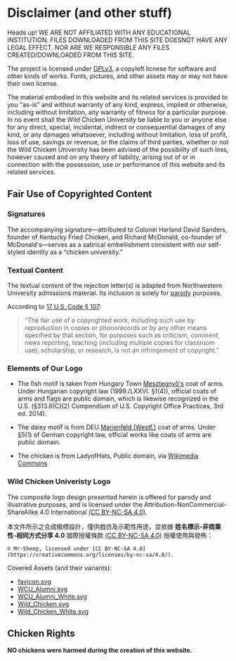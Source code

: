 
# Disclaimer (and other stuff)

<Alert variant="destructive">
  <AlertCircleIcon /><AlertTitle>Heads up!</AlertTitle>
  <AlertDescription>
    WE ARE NOT AFFILIATED WITH ANY EDUCATIONAL INSTITUTION. 
    FILES DOWNLOADED FROM THIS SITE DOESNOT HAVE ANY LEGAL EFFECT. NOR ARE WE RESPONSIBLE ANY FILES CREATED/DOWNLOADED FROM THIS SITE.
  </AlertDescription>
</Alert>

The project is licensed under [GPLv3](https://www.gnu.org/licenses/quick-guide-gplv3.en.html), a copyleft licnese for software and other kinds of works. 
Fonts, pictures, and other assets may or may not have their own license.

The material embodied in this website and its related services is provided to you "as-is" and without warranty of any kind, 
express, implied or otherwise, including without limitation, any warranty of fitness for a particular purpose. 
In no event shall the Wild Chicken University be liable to you or anyone else for any direct, special, incidental, 
indirect or consequential damages of any kind, or any damages whatsoever, including without limitation, loss of profit,
loss of use, savings or revenue, or the claims of third parties, whether or not the Wild Chicken University has 
been advised of the possibility of such loss, however caused and on any theory of liability, arising out of or in 
connection with the possession, use or performance of this website and its related services. 

## Fair Use of Copyrighted Content

### Signatures

The accompanying signature—attributed to Colonel Harland David Sanders, founder of Kentucky Fried Chicken, and Richard McDonald, co-founder of McDonald's—serves as a satirical embellishment consistent with our self-styled identity as a “chicken university.”

### Textual Content

The textual content of the rejection letter(s) is adapted from Northwestern University admissions material. Its inclusion is solely for [parody](https://www.law.cornell.edu/wex/parody) purposes.  

According to [17 U.S. Code § 107](https://www.law.cornell.edu/uscode/text/17/107):

> “The fair use of a copyrighted work, including such use by reproduction in copies or phonorecords or by any other means specified by that section, for purposes such as criticism, comment, news reporting, teaching (including multiple copies for classroom use), scholarship, or research, is not an infringement of copyright.”


### Elements of Our Logo

- The fish motif is taken from Hungary Town [Mesztegnyő's](https://commons.wikimedia.org/wiki/File:Coa_Hungary_Town_Mesztegny%C5%91.svg) coat of arms. Under Hungarian copyright law (1999./LXXVI. §1(4)), official coats of arms and flags are public domain, which is likewise recognized in the U.S. (§313.6(C)(2) Compendium of U.S. Copyright Office Practices, 3rd ed. 2014).

- The daisy motif is from DEU [Marienfeld (Westf.)](https://commons.wikimedia.org/wiki/File:DEU_Marienfeld_(Westf.)_COA.svg) coat of arms. Under §5(1) of German copyright law, official works like coats of arms are public domain.

- The chicken is from LadyofHats, Public domain, via [Wikimedia Commons](https://commons.wikimedia.org/wiki/File:Chicken_silhouette_02.svg)

### Wild Chicken Univeristy Logo

The composite logo design presented herein is offered for parody and illustrative purposes, and is licensed under the Attribution-NonCommercial-ShareAlike 4.0 International [(CC BY-NC-SA 4.0)](https://creativecommons.org/licenses/BY-NC-SA/4.0/).

本文件所示之合成徽標設計，僅供戲仿及示範性用途，並依據 **姓名標示-非商業性-相同方式分享 4.0** 國際授權條款 [(CC BY-NC-SA 4.0)](https://creativecommons.org/licenses/BY-NC-SA/4.0/) 授權使用與發佈：

```
© Mr-Sheep, licensed under [CC BY-NC-SA 4.0](https://creativecommons.org/licenses/by-nc-sa/4.0/).
```

Covered Assets (and their variants):

- [favicon.svg](https://wcu.edu.pl/images/favicon.svg)
- [WCU_Alumni.svg](https://wcu.edu.pl/images/WCU_Alumni.svg)
- [WCU_Alumni_White.svg](https://wcu.edu.pl/images/WCU_Alumni_White.svg)
- [Wild_Chicken.svg](https://wcu.edu.pl/images/Wild_Chicken.svg)
- [Wild_Chicken_White.svg](https://wcu.edu.pl/images/Wild_Chicken_White.svg)

## Chicken Rights

**NO chickens were harmed during the creation of this website.** 